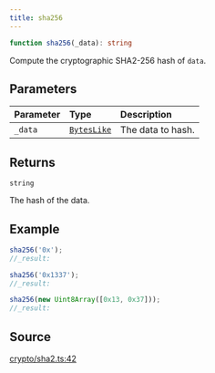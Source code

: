 ```yaml
---
title: sha256
---
```


```ts
function sha256(_data): string
```

Compute the cryptographic SHA2-256 hash of `data`.

## Parameters

| Parameter | Type | Description |
| :------ | :------ | :------ |
| `_data` | [`BytesLike`](/content/type-aliases/BytesLike) | The data to hash. |

## Returns

`string`

The hash of the data.

## Example

```ts
sha256('0x');
//_result:

sha256('0x1337');
//_result:

sha256(new Uint8Array([0x13, 0x37]));
//_result:
```

## Source

[crypto/sha2.ts:42](https://github.com/dominant-strategies/quais-6.js/blob/755bfc2a1f4b5e928682c06a8fa45128a878e1f4/src/crypto/sha2.ts#L42)
